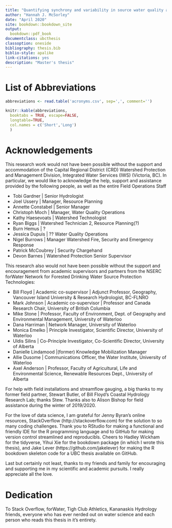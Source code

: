 ```yaml
--- 
title: "Quantifying synchrony and variability in source water quality across a relatively undisturbed nested catchment: contibutions to characterizing a protected water supply area to better understand how forest management strategies influence drinking water treatability and outcomes"
author: "Hannah J. McSorley"
date: "April 2020"
site: bookdown::bookdown_site
output:
  bookdown::pdf_book
documentclass: ubcthesis
classoption: oneside
bibliography: thesis.bib
biblio-style: apalike
link-citations: yes
description: "Master's thesis"
---
```


# List of Abbreviations

```r
abbreviations <- read.table('acronyms.csv', sep=',', comment='')

knitr::kable(abbreviations,
  booktabs = TRUE, escape=FALSE,
  longtable=TRUE,
  col.names = c('Short','Long')
  )
```

# Acknowledgements

This research work would not have been possible without the support and accommodation of the Capital Regional District (CRD) Watershed Protection and Management Division, Integrated Water Services (IWS) (Victoria, BC). In particular, we would like to acknowledge the help, support and assistance provided by the following people, as well as the entire Field Operations Staff  

* Tobi Gardner  | Senior Hydrologist
* Joel Ussery | Manager, Resource Planning
* Annette Constabel | Senior Manager
* Christoph Moch  | Manager, Water Quality Operations
* Kathy Haesevoats  | Watershed Technologist
* Ryan Biggs  | Watershed Technician 2, Resource Planning(?)
* Burn Hemus  | ?
* Jessica Dupuis  | ?? Water Quality Operations 
* Nigel Burrows | Manager Watershed Fire, Security and Emergency Response
* Patrick McCoubrey | Security Chargehand
* Devon Barnes | Watershed Protection Senior Supervisor  


  
This research also would not have been possible without the support and encouragement from academic supervisors and partners from the NSERC forWater Network for Forested Drinking Water Source Protection Technologies:  

* Bill Floyd  | Academic co-supervisor | Adjunct Professor, Geography, Vancouver Island University & Research Hydrologist, BC-FLNRO
* Mark Johnson  | Academic co-supervisor | Professor and Canada Research Chair, University of British Columbia
* Mike Stone  | Professor, Faculty of Environment, Dept. of Geography and Environmental Management, University of Waterloo
* Dana Harriman | Network Manager, University of Waterloo
* Monica Emelko | Principle Investigator, Scientific Director, University of Waterloo
* Uldis Silins  | Co-Principle Investigator, Co-Scientific Director, University of Alberta
* Danielle Lindamood |(former) Knowledge Mobilization Manager
* Allie Dusome | Communications Officer, the Water Institute, University of Waterloo
* Axel Anderson	| Professor, Faculty of Agricultural, Life and Environmental Science, Renewable Resources Dept., University of Alberta  

  
For help with field installations and streamflow gauging, a big thanks to my former field partner, Stewart Butler, of Bill Floyd's Coastal Hydrology Research Lab; thanks Stew. Thanks also to Alison Bishop for field assistance during the winter of 2019/2020.    

For the love of data science, I am grateful for Jenny Byran's online resources, StackOverflow (http://stackoverflow.com) for the solution to so many coding challenges. Thank you to RStudio for making a functional and friendly IDE for the R programming language and to GitHub for making version control streamlined and reproducibls. Cheers to Hadley Wickham for the tidyverse, Yihui Xie for the bookdown package (in which I wrote this thesis), and Jake Lever (https://github.com/jakelever) for making the R bookdown skeleton code for a UBC thesis available on GitHub.

Last but certainly not least, thanks to my friends and family for encouraging and supporting me in my scientific and academic pursuits. I really appreciate all the love. 

# Dedication

To Stack Overflow, forWater, Tigh Club Athletics, Kananaskis Hydrology friends, everyone who has ever nerded out on water science and each person who reads this thesis in it's entirety. 

\mainmatter